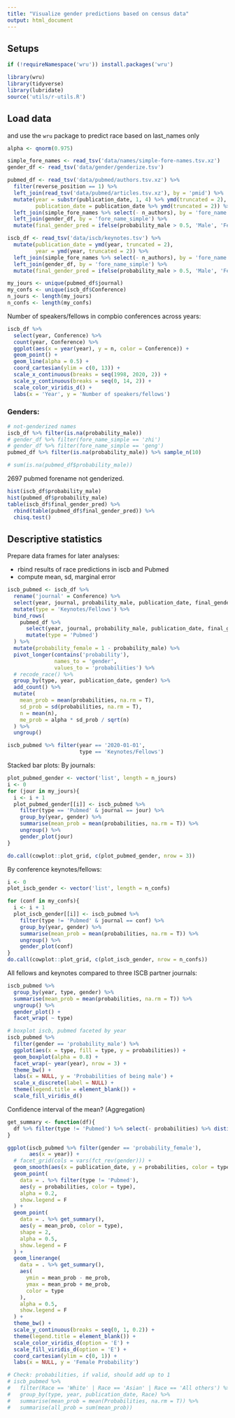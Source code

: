 ```yaml
---
title: "Visualize gender predictions based on census data"
output: html_document
---
```


## Setups

```r
if (!requireNamespace('wru')) install.packages('wru')

library(wru)
library(tidyverse)
library(lubridate)
source('utils/r-utils.R')
```

## Load data
and use the `wru` package to predict race based on last_names only

```r
alpha <- qnorm(0.975)

simple_fore_names <- read_tsv('data/names/simple-fore-names.tsv.xz')
gender_df <- read_tsv('data/gender/genderize.tsv')

pubmed_df <- read_tsv('data/pubmed/authors.tsv.xz') %>%
  filter(reverse_position == 1) %>%
  left_join(read_tsv('data/pubmed/articles.tsv.xz'), by = 'pmid') %>%
  mutate(year = substr(publication_date, 1, 4) %>% ymd(truncated = 2),
         publication_date = publication_date %>% ymd(truncated = 2)) %>% 
  left_join(simple_fore_names %>% select(- n_authors), by = 'fore_name') %>% 
  left_join(gender_df, by = 'fore_name_simple') %>% 
  mutate(final_gender_pred = ifelse(probability_male > 0.5, 'Male', 'Female'))

iscb_df <- read_tsv('data/iscb/keynotes.tsv') %>%
  mutate(publication_date = ymd(year, truncated = 2),
         year = ymd(year, truncated = 2)) %>% 
  left_join(simple_fore_names %>% select(- n_authors), by = 'fore_name') %>% 
  left_join(gender_df, by = 'fore_name_simple') %>% 
  mutate(final_gender_pred = ifelse(probability_male > 0.5, 'Male', 'Female'))

my_jours <- unique(pubmed_df$journal)
my_confs <- unique(iscb_df$Conference)
n_jours <- length(my_jours)
n_confs <- length(my_confs)
```

Number of speakers/fellows in compbio conferences across years:

```r
iscb_df %>%
  select(year, Conference) %>% 
  count(year, Conference) %>% 
  ggplot(aes(x = year(year), y = n, color = Conference)) +
  geom_point() +
  geom_line(alpha = 0.5) +
  coord_cartesian(ylim = c(0, 13)) +
  scale_x_continuous(breaks = seq(1998, 2020, 2)) +
  scale_y_continuous(breaks = seq(0, 14, 2)) +
  scale_color_viridis_d() +
  labs(x = 'Year', y = 'Number of speakers/fellows')
```

### Genders:

```r
# not-genderized names
iscb_df %>% filter(is.na(probability_male))
# gender_df %>% filter(fore_name_simple == 'zhi')
# gender_df %>% filter(fore_name_simple == 'geng')
pubmed_df %>% filter(is.na(probability_male)) %>% sample_n(10)

# sum(is.na(pubmed_df$probability_male))
```

2697 pubmed forename not genderized.


```r
hist(iscb_df$probability_male)
hist(pubmed_df$probability_male)
table(iscb_df$final_gender_pred) %>% 
  rbind(table(pubmed_df$final_gender_pred)) %>% 
  chisq.test() 
```



## Descriptive statistics
Prepare data frames for later analyses:

- rbind results of race predictions in iscb and Pubmed
<!-- - pivot long -->
- compute mean, sd, marginal error

```r
iscb_pubmed <- iscb_df %>%
  rename('journal' = Conference) %>% 
  select(year, journal, probability_male, publication_date, final_gender_pred) %>%
  mutate(type = 'Keynotes/Fellows') %>%
  bind_rows(
    pubmed_df %>%
      select(year, journal, probability_male, publication_date, final_gender_pred) %>%
      mutate(type = 'Pubmed')
  ) %>%
  mutate(probability_female = 1 - probability_male) %>% 
  pivot_longer(contains('probability'),
               names_to = 'gender',
               values_to = 'probabilities') %>%
  # recode_race() %>%
  group_by(type, year, publication_date, gender) %>%
  add_count() %>%
  mutate(
    mean_prob = mean(probabilities, na.rm = T),
    sd_prob = sd(probabilities, na.rm = T),
    n = mean(n),
    me_prob = alpha * sd_prob / sqrt(n)
  ) %>%
  ungroup() 

iscb_pubmed %>% filter(year == '2020-01-01',
                       type == 'Keynotes/Fellows')
```

Stacked bar plots:
By journals:
```r
plot_pubmed_gender <- vector('list', length = n_jours)
i <- 0
for (jour in my_jours){
  i <- i + 1
  plot_pubmed_gender[[i]] <- iscb_pubmed %>%
    filter(type == 'Pubmed' & journal == jour) %>%
    group_by(year, gender) %>%
    summarise(mean_prob = mean(probabilities, na.rm = T)) %>%
    ungroup() %>%
    gender_plot(jour)
}

do.call(cowplot::plot_grid, c(plot_pubmed_gender, nrow = 3))
```

By conference keynotes/fellows:
```r
i <- 0
plot_iscb_gender <- vector('list', length = n_confs)

for (conf in my_confs){
  i <- i + 1
  plot_iscb_gender[[i]] <- iscb_pubmed %>%
    filter(type != 'Pubmed' & journal == conf) %>%
    group_by(year, gender) %>%
    summarise(mean_prob = mean(probabilities, na.rm = T)) %>%
    ungroup() %>%
    gender_plot(conf)
}
do.call(cowplot::plot_grid, c(plot_iscb_gender, nrow = n_confs))

```


All fellows and keynotes compared to three ISCB partner journals:
```r
iscb_pubmed %>%
  group_by(year, type, gender) %>%
  summarise(mean_prob = mean(probabilities, na.rm = T)) %>%
  ungroup() %>%
  gender_plot() +
  facet_wrap( ~ type)
```



```r
# boxplot iscb, pubmed faceted by year
iscb_pubmed %>% 
  filter(gender == 'probability_male') %>% 
  ggplot(aes(x = type, fill = type, y = probabilities)) +
  geom_boxplot(alpha = 0.8) +
  facet_wrap(~ year(year), nrow = 3) +
  theme_bw() +
  labs(x = NULL, y = 'Probabilities of being male') +
  scale_x_discrete(label = NULL) +
  theme(legend.title = element_blank()) +
  scale_fill_viridis_d()
```

Confidence interval of the mean? (Aggregation)


```r
get_summary <- function(df){
  df %>% filter(type != 'Pubmed') %>% select(- probabilities) %>% distinct()
}

ggplot(iscb_pubmed %>% filter(gender == 'probability_female'),
       aes(x = year)) +
  # facet_grid(cols = vars(fct_rev(gender))) +
  geom_smooth(aes(x = publication_date, y = probabilities, color = type, fill = type)) +
  geom_point(
    data = . %>% filter(type != 'Pubmed'),
    aes(y = probabilities, color = type),
    alpha = 0.2,
    show.legend = F
  ) +
  geom_point(
    data = . %>% get_summary(),
    aes(y = mean_prob, color = type),
    shape = 2,
    alpha = 0.5,
    show.legend = F
  ) +
  geom_linerange(
    data = . %>% get_summary(),
    aes(
      ymin = mean_prob - me_prob,
      ymax = mean_prob + me_prob,
      color = type
    ),
    alpha = 0.5,
    show.legend = F
  ) +
  theme_bw() +
  scale_y_continuous(breaks = seq(0, 1, 0.2)) +
  theme(legend.title = element_blank()) +
  scale_color_viridis_d(option = 'E') +
  scale_fill_viridis_d(option = 'E') +
  coord_cartesian(ylim = c(0, 1)) +
  labs(x = NULL, y = 'Female Probability')

```


```r
# Check: probabilities, if valid, should add up to 1
# iscb_pubmed %>%
#   filter(Race == 'White' | Race == 'Asian' | Race == 'All others') %>% 
#   group_by(type, year, publication_date, Race) %>%
#   summarise(mean_prob = mean(Probabilities, na.rm = T)) %>%
#   summarise(all_prob = sum(mean_prob))
```

